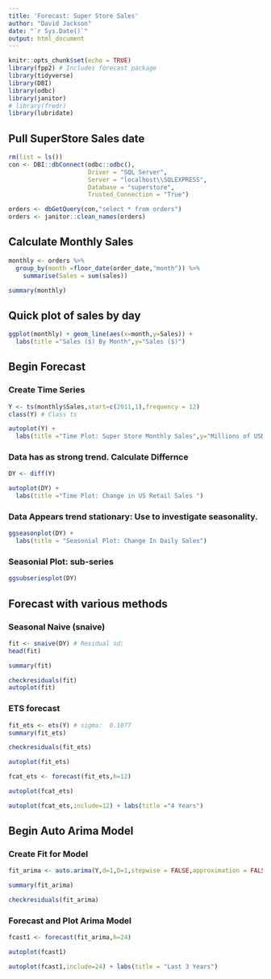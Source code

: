 ```yaml
---
title: 'Forecast: Super Store Sales'
author: "David Jackson"
date: "`r Sys.Date()`"
output: html_document
---
```


```r
knitr::opts_chunk$set(echo = TRUE)
library(fpp2) # Includes forecast package
library(tidyverse)
library(DBI)
library(odbc)
library(janitor)
# library(fredr)
library(lubridate)
```

## Pull SuperStore Sales date

```r
rm(list = ls())
con <- DBI::dbConnect(odbc::odbc(), 
                      Driver = "SQL Server", 
                      Server = "localhost\\SQLEXPRESS", 
                      Database = "superstore", 
                      Trusted_Connection = "True")

```

```r

orders <- dbGetQuery(con,"select * from orders")
orders <- janitor::clean_names(orders)
```

## Calculate Monthly Sales

```r
monthly <- orders %>% 
  group_by(month =floor_date(order_date,"month")) %>%
    summarise(Sales = sum(sales))

```

```r
summary(monthly)
```

## Quick plot of sales by day

```r
ggplot(monthly) + geom_line(aes(x=month,y=Sales)) +
  labs(title ="Sales ($) By Month",y="Sales ($)")
```

## Begin Forecast

### Create Time Series

```r
Y <- ts(monthly$Sales,start=c(2011,1),frequency = 12)
class(Y) # Class ts
```

```r
autoplot(Y) + 
  labs(title ="Time Plot: Super Store Monthly Sales",y="Millions of USD ")
```

### Data has as strong trend. Calculate Differnce

```r
DY <- diff(Y)

autoplot(DY) + 
  labs(title ="Time Plot: Change in US Retail Sales ")
```

### Data Appears trend stationary: Use to investigate seasonality.

```r
ggseasonplot(DY) +
  labs(title = "Seasonial Plot: Change In Daily Sales")
```

### Seasonial Plot: sub-series

```r
ggsubseriesplot(DY)
```

## Forecast with various methods
### Seasonal Naive (snaive)

```r
fit <- snaive(DY) # Residual sd:
head(fit)
```
```r
summary(fit)
```
```r
checkresiduals(fit)
autoplot(fit)
```

### ETS forecast

```r
fit_ets <- ets(Y) # sigma:  0.1077
summary(fit_ets)
```
```r
checkresiduals(fit_ets)
```
```r
autoplot(fit_ets)
```
```r
fcat_ets <- forecast(fit_ets,h=12)
```
```r
autoplot(fcat_ets)
```
```r
autoplot(fcat_ets,include=12) + labs(title ="4 Years")
```

## Begin Auto Arima Model

### Create Fit for Model

```r
fit_arima <- auto.arima(Y,d=1,D=1,stepwise = FALSE,approximation = FALSE, trace= TRUE)
```

```r
summary(fit_arima)
```
```r
checkresiduals(fit_arima)
```

### Forecast and Plot Arima Model

```r
fcast1 <- forecast(fit_arima,h=24)
```
```r
autoplot(fcast1)
```
```r
autoplot(fcast1,include=24) + labs(title = "Last 3 Years") 
```
